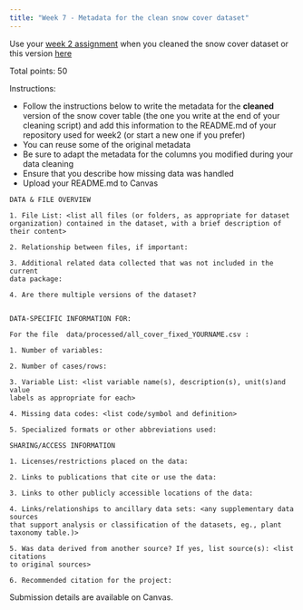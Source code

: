 ```yaml
---
title: "Week 7 - Metadata for the clean snow cover dataset"
---
```



Use your [week 2 assignment](https://ucsb-library-research-data-services.github.io/bren-eds213/modules/week02/hw-02.html) when you cleaned the snow cover dataset or this version [here](https://github.com/UCSB-Library-Research-Data-Services/bren-meds213-data-cleaning/blob/main/data-cleaning.qmd)

Total points: 50

Instructions:

- Follow the instructions below to write the metadata for the **cleaned** version of the snow cover table (the one you write at the end of your cleaning script) and add this information to the README.md of your repository used for week2 (or start a new one if you prefer)
- You can reuse some of the original metadata
- Be sure to adapt the metadata for the columns you modified during your data cleaning
- Ensure that you describe how missing data was handled 
- Upload your README.md to Canvas


```
DATA & FILE OVERVIEW

1. File List: <list all files (or folders, as appropriate for dataset 
organization) contained in the dataset, with a brief description of their content>

2. Relationship between files, if important:

3. Additional related data collected that was not included in the current
data package:

4. Are there multiple versions of the dataset? 


DATA-SPECIFIC INFORMATION FOR:

For the file  data/processed/all_cover_fixed_YOURNAME.csv : 

1. Number of variables:

2. Number of cases/rows:

3. Variable List: <list variable name(s), description(s), unit(s)and value 
labels as appropriate for each>

4. Missing data codes: <list code/symbol and definition>

5. Specialized formats or other abbreviations used:

SHARING/ACCESS INFORMATION

1. Licenses/restrictions placed on the data:

2. Links to publications that cite or use the data:

3. Links to other publicly accessible locations of the data:

4. Links/relationships to ancillary data sets: <any supplementary data sources 
that support analysis or classification of the datasets, eg., plant taxonomy table.)>

5. Was data derived from another source? If yes, list source(s): <list citations 
to original sources>

6. Recommended citation for the project:
```

Submission details are available on Canvas.
